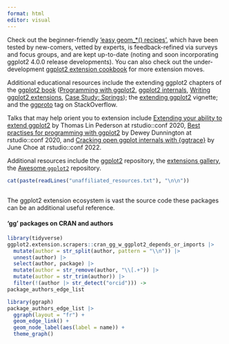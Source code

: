 ```yaml
---
format: html
editor: visual
---
```


Check out the beginner-friendly ['easy geom\_\*() recipes'](https://github.com/EvaMaeRey/easy-geom-recipes), which have been tested by new-comers, vetted by experts, is feedback-refined via surveys and focus groups, and are kept up-to-date (noting and soon incorporating ggplot2 4.0.0 release developments). You can also check out the under-development [ggplot2 extension cookbook](https://evamaerey.github.io/ggplot2-extension-cookbook/) for more extension moves.

Additional educational resources include the extending ggplot2 chapters of the [ggplot2 book](https://ggplot2-book.org/) ([Programming with ggplot2](https://ggplot2-book.org/programming.html), [ggplot2 internals](https://ggplot2-book.org/internals.html), [Writing ggplot2 extensions](https://ggplot2-book.org/extensions.html), [Case Study: Springs](https://ggplot2-book.org/spring1.html)); the [extending ggplot2](https://ggplot2.tidyverse.org/articles/extending-ggplot2.html) vignette; and the [ggproto](https://stackoverflow.com/questions/tagged/ggproto) tag on StackOverflow.

Talks that may help orient you to extension include [Extending your ability to extend ggplot2](https://www.rstudio.com/resources/rstudioconf-2020/extending-your-ability-to-extend-ggplot2/) by Thomas Lin Pederson at rstudio::conf 2020, [Best practises for programming with ggplot2](https://www.rstudio.com/resources/rstudioconf-2020/best-practices-for-programming-with-ggplot2/) by Dewey Dunnington at rstudio::conf 2020, and [Cracking open ggplot internals with {ggtrace}](https://www.rstudio.com/resources/rstudioconf-2020/best-practices-for-programming-with-ggplot2/) by June Choe at rstudio::conf 2022.

Additional resources include the [ggplot2](https://github.com/tidyverse/ggplot2) repository, the [extensions gallery](https://exts.ggplot2.tidyverse.org/gallery/), the [Awesome `ggplot2`](https://github.com/erikgahner/awesome-ggplot2) repository.

```r
cat(paste(readLines("unaffiliated_resources.txt"), "\n\n"))

```

## 

The ggplot2 extension ecosystem is vast the source code these packages can be an additional useful reference.

#### 'gg' packages on CRAN and authors

```r
library(tidyverse)
ggplot2.extension.scrapers::cran_gg_w_ggplot2_depends_or_imports |> 
  mutate(author = str_split(author, pattern = "\\n")) |>
  unnest(author) |>
  select(author, package) |>
  mutate(author = str_remove(author, "\\[.+")) |>
  mutate(author = str_trim(author)) |>
  filter(!(author |> str_detect("orcid"))) ->
package_authors_edge_list

library(ggraph)
package_authors_edge_list |>
  ggraph(layout = "fr") + 
  geom_edge_link() + 
  geom_node_label(aes(label = name)) + 
  theme_graph() 

```
